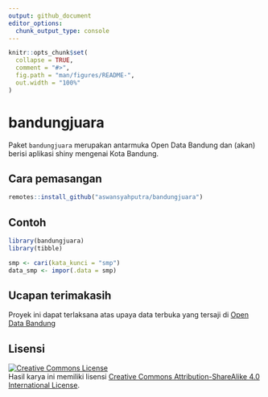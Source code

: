 ```yaml
---
output: github_document
editor_options: 
  chunk_output_type: console
---
```


<!-- README.md is generated from README.Rmd. Please edit that file -->

```r
knitr::opts_chunk$set(
  collapse = TRUE,
  comment = "#>",
  fig.path = "man/figures/README-",
  out.width = "100%"
)

```

# bandungjuara

Paket `bandungjuara` merupakan antarmuka Open Data Bandung dan (akan) berisi aplikasi shiny mengenai Kota Bandung.

## Cara pemasangan

``` r
remotes::install_github("aswansyahputra/bandungjuara")
```

## Contoh

```r
library(bandungjuara)
library(tibble)

smp <- cari(kata_kunci = "smp")
data_smp <- impor(.data = smp)
```


## Ucapan terimakasih
Proyek ini dapat terlaksana atas upaya data terbuka yang tersaji di [Open Data Bandung](http://data.bandung.go.id)


## Lisensi

<a rel="license" href="http://creativecommons.org/licenses/by-sa/4.0/"><img alt="Creative Commons License" style="border-width:0" src="https://i.creativecommons.org/l/by-sa/4.0/88x31.png" /></a><br />Hasil karya ini memiliki lisensi
<a rel="license" href="http://creativecommons.org/licenses/by-sa/4.0/">Creative Commons Attribution-ShareAlike 4.0 International License</a>.

